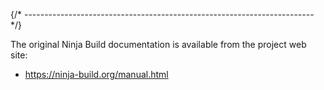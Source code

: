 
{/* ------------------------------------------------------------------------ */}

The original Ninja Build documentation is available from
the project web site:

- https://ninja-build.org/manual.html
